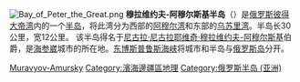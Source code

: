 {{unreferenced|time=2011-08-21T18:52:43+00:00}}
[[File:Bay_of_Peter_the_Great.png|thumb]]
'''穆拉维约夫-阿穆尔斯基半岛'''（{{lang-rus|Полуостров Муравьёва-Амурского|Poluostrov Muravyova-Amurskogo}}）是[[俄罗斯|俄罗斯]][[彼得大帝湾|彼得大帝湾]]内的一个[[半岛|半岛]]，将此湾分为西部的[[阿穆尔湾|阿穆尔湾]]和东部的[[乌苏里湾|乌苏里湾]]。半岛长30公里，宽12公里。 该半岛得名于[[尼古拉·尼古拉耶维奇·穆拉维约夫-阿穆尔斯基|尼古拉·尼古拉耶维奇·穆拉维约夫-阿穆尔斯基]]伯爵，是[[海参崴|海参崴]]城市的所在地。[[东博斯普鲁斯海峡|东博斯普鲁斯海峡]]将城市和半岛与[[俄罗斯岛|俄罗斯岛]]分开。 

{{coord|43|7|N|131|54|E|display=title}}
{{DEFAULTSORT:Муравьёва-Амурского}}
[[Category:日本海|Muravyov-Amursky]]
[[Category:濱海邊疆區地理|Category:濱海邊疆區地理]]
[[Category:俄罗斯半岛_(亚洲)|Category:俄罗斯半岛 (亚洲)]]